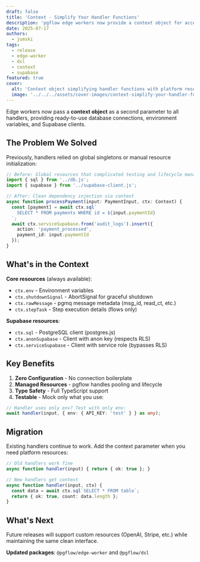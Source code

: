 ```yaml
---
draft: false
title: 'Context - Simplify Your Handler Functions'
description: 'pgflow edge workers now provide a context object for accessing platform resources like database connections and Supabase clients.'
date: 2025-07-17
authors:
  - jumski
tags:
  - release
  - edge-worker
  - dsl
  - context
  - supabase
featured: true
cover:
  alt: 'Context object simplifying handler functions with platform resources'
  image: '../../../assets/cover-images/context-simplify-your-handler-functions.png'
---
```



Edge workers now pass a **context object** as a second parameter to all handlers, providing ready-to-use database connections, environment variables, and Supabase clients.

## The Problem We Solved

Previously, handlers relied on global singletons or manual resource initialization:

```typescript del="import { sql }" del="import { supabase }" ins="ctx: Context" ins="ctx.sql" ins="ctx.serviceSupabase"
// Before: Global resources that complicated testing and lifecycle management
import { sql } from '../db.js';
import { supabase } from '../supabase-client.js';

// After: Clean dependency injection via context
async function processPayment(input: PaymentInput, ctx: Context) {
  const [payment] = await ctx.sql`
    SELECT * FROM payments WHERE id = ${input.paymentId}
  `;
  await ctx.serviceSupabase.from('audit_logs').insert({
    action: 'payment_processed',
    payment_id: input.paymentId
  });
}
```

## What's in the Context

**Core resources** (always available):
- `ctx.env` - Environment variables
- `ctx.shutdownSignal` - AbortSignal for graceful shutdown
- `ctx.rawMessage` - pgmq message metadata (msg_id, read_ct, etc.)
- `ctx.stepTask` - Step execution details (flows only)

**Supabase resources**:
- `ctx.sql` - PostgreSQL client (postgres.js)
- `ctx.anonSupabase` - Client with anon key (respects RLS)
- `ctx.serviceSupabase` - Client with service role (bypasses RLS)

## Key Benefits

1. **Zero Configuration** - No connection boilerplate
2. **Managed Resources** - pgflow handles pooling and lifecycle
3. **Type Safety** - Full TypeScript support
4. **Testable** - Mock only what you use:

```typescript ins="{ env: { API_KEY: 'test' } }"
// Handler uses only env? Test with only env:
await handler(input, { env: { API_KEY: 'test' } } as any);
```

## Migration

Existing handlers continue to work. Add the context parameter when you need platform resources:

```typescript ins="ctx" "ctx.sql"
// Old handlers work fine
async function handler(input) { return { ok: true }; }

// New handlers get context
async function handler(input, ctx) {
  const data = await ctx.sql`SELECT * FROM table`;
  return { ok: true, count: data.length };
}
```

## What's Next

Future releases will support custom resources (OpenAI, Stripe, etc.) while maintaining the same clean interface.

**Updated packages**: `@pgflow/edge-worker` and `@pgflow/dsl`
